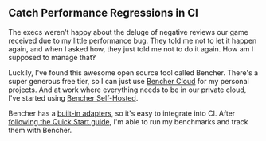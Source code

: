 ## Catch Performance Regressions in CI

The execs weren't happy about the deluge of negative reviews our game received due to my little performance bug.
They told me not to let it happen again, and when I asked how, they just told me not to do it again.
How am I supposed to manage that‽

Luckily, I've found this awesome open source tool called Bencher.
There's a super generous free tier, so I can just use [Bencher Cloud](/) for my personal projects.
And at work where everything needs to be in our private cloud, I've started using [Bencher Self-Hosted](/docs/tutorial/docker/).

Bencher has a [built-in adapters](/docs/explanation/adapters/),
so it's easy to integrate into CI. After [following the Quick Start guide](/docs/tutorial/quick-start/),
I'm able to run my benchmarks and track them with Bencher.
